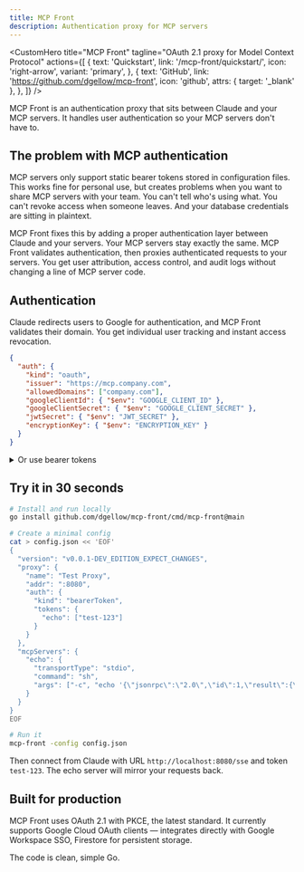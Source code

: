 ```yaml
---
title: MCP Front
description: Authentication proxy for MCP servers
---
```



<CustomHero
  title="MCP Front"
  tagline="OAuth 2.1 proxy for Model Context Protocol"
  actions={[
    {
      text: 'Quickstart',
      link: '/mcp-front/quickstart/',
      icon: 'right-arrow',
      variant: 'primary',
    },
    {
      text: 'GitHub',
      link: 'https://github.com/dgellow/mcp-front',
      icon: 'github',
      attrs: { target: '_blank' },
    },
  ]}
/>

MCP Front is an authentication proxy that sits between Claude and your MCP servers. It handles user authentication so your MCP servers don't have to.

## The problem with MCP authentication

MCP servers only support static bearer tokens stored in configuration files. This works fine for personal use, but creates problems when you want to share MCP servers with your team. You can't tell who's using what. You can't revoke access when someone leaves. And your database credentials are sitting in plaintext.

MCP Front fixes this by adding a proper authentication layer between Claude and your servers. Your MCP servers stay exactly the same. MCP Front validates authentication, then proxies authenticated requests to your servers. You get user attribution, access control, and audit logs without changing a line of MCP server code.

## Authentication

Claude redirects users to Google for authentication, and MCP Front validates their domain. You get individual user tracking and instant access revocation.

```json
{
  "auth": {
    "kind": "oauth",
    "issuer": "https://mcp.company.com",
    "allowedDomains": ["company.com"],
    "googleClientId": { "$env": "GOOGLE_CLIENT_ID" },
    "googleClientSecret": { "$env": "GOOGLE_CLIENT_SECRET" },
    "jwtSecret": { "$env": "JWT_SECRET" },
    "encryptionKey": { "$env": "ENCRYPTION_KEY" }
  }
}
```

<details>
<summary>Or use bearer tokens</summary>

For development or alternative MCP clients, you can use static bearer tokens. Map server names to lists of valid tokens. Note: Claude.ai only supports OAuth, so bearer tokens are for testing or other clients.

```json
{
  "auth": {
    "kind": "bearerToken",
    "tokens": {
      "linear": [{ "$env": "MY_ACCESS_TOKEN" }]
    }
  }
}
```

</details>

## Try it in 30 seconds

```bash
# Install and run locally
go install github.com/dgellow/mcp-front/cmd/mcp-front@main

# Create a minimal config
cat > config.json << 'EOF'
{
  "version": "v0.0.1-DEV_EDITION_EXPECT_CHANGES",
  "proxy": {
    "name": "Test Proxy",
    "addr": ":8080",
    "auth": {
      "kind": "bearerToken",
      "tokens": {
        "echo": ["test-123"]
      }
    }
  },
  "mcpServers": {
    "echo": {
      "transportType": "stdio",
      "command": "sh",
      "args": ["-c", "echo '{\"jsonrpc\":\"2.0\",\"id\":1,\"result\":{\"capabilities\":{}}}' && cat"]
    }
  }
}
EOF

# Run it
mcp-front -config config.json
```

Then connect from Claude with URL `http://localhost:8080/sse` and token `test-123`. The echo server will mirror your requests back.

## Built for production

MCP Front uses <span class="feature-underline">OAuth 2.1 with PKCE</span>, the latest standard. It currently supports <span class="feature-underline">Google Cloud OAuth</span> clients — integrates directly with <span class="feature-underline">Google Workspace SSO</span>, <span class="feature-underline">Firestore</span> for persistent storage.

The code is clean, simple <span class="feature-underline">Go</span>.

